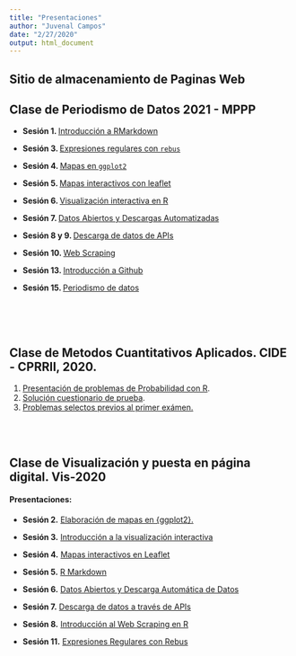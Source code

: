 ```yaml
---
title: "Presentaciones"
author: "Juvenal Campos"
date: "2/27/2020"
output: html_document
---
```


<div class="container-fluid main-container">

<div id="sitio-de-almacenamiento-de-paginas-web" class="section level1">
<h1>Sitio de almacenamiento de Paginas Web</h1>
<div id="presentaciones" class="section level3">

## Clase de Periodismo de Datos 2021 - MPPP

* **Sesión 1. ** [Introducción a RMarkdown](PdD2021/Sesion1/Presentacion-1.html)

* **Sesión 3. ** [Expresiones regulares con `rebus`](PdD2021/Sesion3/Presentacion3.pdf)

* **Sesión 4. ** [Mapas en `ggplot2`](PdD2021/Sesion4/presentacion4.pdf)

* **Sesión 5. ** [Mapas interactivos con leaflet](PdD2021/Sesion5/presentacion5.pdf)

* **Sesión 6. ** [Visualización interactiva en R](PdD2021/Sesion6/presentacion6.pdf)

* **Sesión 7. ** [Datos Abiertos y Descargas Automatizadas](PdD2021/Sesion7/presentacion7.pdf)

* **Sesión 8 y 9. ** [Descarga de datos de APIs](PdD2021/Sesion8_9/Sesion08_09.pdf)

* **Sesión 10. ** [Web Scraping](PdD2021/Sesion10/presentacion10.pdf)

* **Sesión 13. ** [Introducción a Github](PdD2021/Sesion13/presentacion13.pdf)

* **Sesión 15. ** [Periodismo de datos](PdD2021/Sesion15/presentacion15.pdf)

<br><br><br>

<h2>Clase de Metodos Cuantitativos Aplicados. CIDE - CPRRII, 2020.</h2>
<ol style="list-style-type: decimal">
<li><a href="MCA2020/Sesion1/index.html">Presentación de problemas de Probabilidad con R</a>.</li>
<li><a href="MCA2020/Sesion2/index.html">Solución cuestionario de prueba</a>.</li>
<li><a href="MCA2020/ProblemasSelectos/problemasSelectos.pdf">Problemas selectos previos al primer exámen.</a></li>
</ol>
</div>
</div>

</div>
<br>
<br>

## Clase de Visualización y puesta en página digital. Vis-2020

#### Presentaciones: 

* **Sesión 2.** [Elaboración de mapas en {ggplot2}.](vis2020/Sesion2.pdf)

* **Sesión 3.** [Introducción a la visualización interactiva](vis2020/Sesion3.pdf)

* **Sesión 4.** [Mapas interactivos en Leaflet](vis2020/Sesion4.pdf)

* **Sesión 5.** [R Markdown](https://rpubs.com/Juve_Campos/rmarkdown)

* **Sesión 6.** [Datos Abiertos y Descarga Automática de Datos](vis2020/Sesion6.pdf)

* **Sesión 7.** [Descarga de datos a través de APIs](vis2020/Sesion7.pdf)

* **Sesión 8.** [Introducción al Web Scraping en R](vis2020/Sesion8.pdf)

* **Sesión 11.** [Expresiones Regulares con Rebus](vis2020/Sesion11.pdf)



